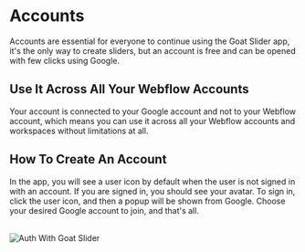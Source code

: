 
# Accounts

Accounts are essential for everyone to continue using the Goat Slider app, it's the only way to create sliders, but an account is free and can be opened with few clicks using Google.

## Use It Across All Your Webflow Accounts

Your account is connected to your Google account and not to your Webflow account, which means you can use it across all your Webflow accounts and workspaces without limitations at all.

## How To Create An Account

In the app, you will see a user icon by default when the user is not signed in with an account. If you are signed in, you should see your avatar. To sign in, click the user icon, and then a popup will be shown from Google. Choose your desired Google account to join, and that's all.

<br /> 
<Image 
    src="/mdx/auth-with-google.png" 
    alt="Auth With Goat Slider" 
    width={800} 
    height={400} 
/>